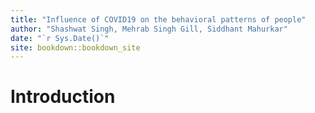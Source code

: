 ```yaml
--- 
title: "Influence of COVID19 on the behavioral patterns of people"
author: "Shashwat Singh, Mehrab Singh Gill, Siddhant Mahurkar"
date: "`r Sys.Date()`"
site: bookdown::bookdown_site
---
```


# Introduction

